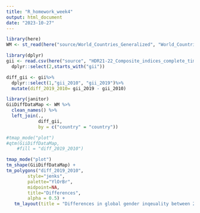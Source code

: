 ```yaml
---
title: "R_homework_week4"
output: html_document
date: "2023-10-27"
---
```

```r
library(here)
WM <- st_read(here("source/World_Countries_Generalized", "World_Countries_Generalized.shp"))

library(dplyr)
gii <- read.csv(here("source", "HDR21-22_Composite_indices_complete_time_series.csv"), na.strings=c(""))%>%
  dplyr::select(2,starts_with("gii"))

diff_gii <- gii%>%
  dplyr::select(1,"gii_2010", "gii_2019")%>%
  mutate(diff_2019_2010= gii_2019 - gii_2010)

library(janitor)
GiiDiffDataMap <- WM %>% 
  clean_names() %>%
  left_join(., 
            diff_gii,
            by = c("country" = "country"))

#tmap_mode("plot")
#qtm(GiiDiffDataMap, 
    #fill = "diff_2019_2010")

tmap_mode("plot")
tm_shape(GiiDiffDataMap) + 
tm_polygons("diff_2019_2010", 
        style="jenks",
        palette="YlOrBr",
        midpoint=NA,
        title="Differences",
        alpha = 0.5) + 
   tm_layout(title = "Differences in global gender inqeuality between 2010 and 2019", legend.position = c("left", "bottom"))
```

